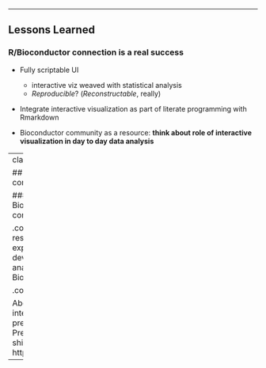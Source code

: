 
---

## Lessons Learned

### R/Bioconductor connection is a real success

- Fully scriptable UI  
  - interactive viz weaved with statistical analysis
  - _Reproducible_? (_Reconstructable_, really)
  
- Integrate interactive visualization as part of literate
  programming with Rmarkdown
  
- Bioconductor community as a resource: **think about role of interactive visualization in day to day data analysis**
  
---
class: split-60, middle

## Survey the community

### Online Bioconductor community survey

.column[
- 65 respondents  
- Mostly expert level users and developers
- Data analyst rather than Biomedical scientist
]

.column[
.image-40[![](img/tweet.png)]
]

About half has used interactive visualization previously  
Predominantly through shiny: https://shiny.rstudio.com


---


